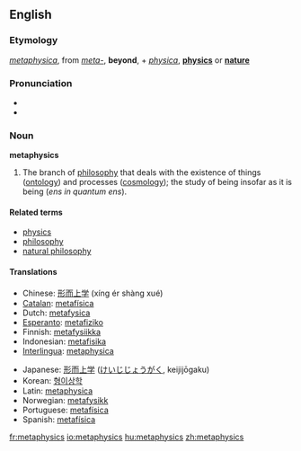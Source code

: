 ==English==

===Etymology===
{{Gr.}} ''[[metaphysica]]'', from ''[[meta-]]'', '''beyond''', + ''[[physica]]'', '''[[physics]]''' or '''[[nature]]'''

===Pronunciation===
*{{AHD|mĕ'təfĭziks}}
*{{IPA|/mɛtəˈfɪzɪks/}}

===Noun===
'''metaphysics'''

# The branch of [[philosophy]] that deals with the existence of things ([[ontology]]) and processes ([[cosmology]]); the study of being insofar as it is being (''ens in quantum ens'').

====Related terms====
*[[physics]]
*[[philosophy]]
*[[natural philosophy]]

====Translations====
{{top}}
*Chinese: [[形而上学]] (xíng ér shàng xué)
*[[Catalan]]: [[metafísica]] {{f}}
*Dutch: [[metafysica]]
*[[Esperanto]]: [[metafiziko]]
*Finnish: [[metafysiikka]]
*Indonesian: [[metafisika]]
*[[Interlingua]]: [[metaphysica]]
{{mid}}
*Japanese: [[形而上学]] ([[けいじじょうがく]], keijijōgaku)
*Korean: [[형이상학]]
*Latin: [[metaphysica]] {{f}}
*Norwegian: [[metafysikk]]
*Portuguese: [[metafísica]] {{f}}
*Spanish: [[metafísica]] {{f}}
{{bottom}}

[[fr:metaphysics]]
[[io:metaphysics]]
[[hu:metaphysics]]
[[zh:metaphysics]]